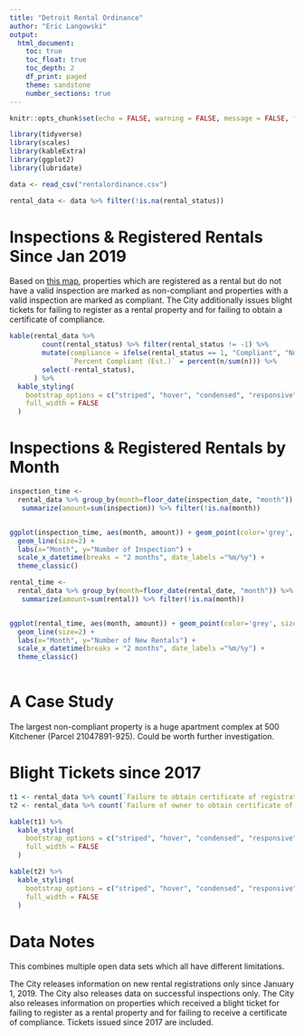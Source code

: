 ```yaml
---
title: "Detroit Rental Ordinance"
author: "Eric Langowski"
output:
  html_document:
    toc: true
    toc_float: true
    toc_depth: 2
    df_print: paged
    theme: sandstone
    number_sections: true
---
```


```r
knitr::opts_chunk$set(echo = FALSE, warning = FALSE, message = FALSE, fig.width = 7, fig.height = 5)

library(tidyverse)
library(scales)
library(kableExtra)
library(ggplot2)
library(lubridate)

data <- read_csv("rentalordinance.csv")

rental_data <- data %>% filter(!is.na(rental_status))
```

# Inspections & Registered Rentals Since Jan 2019

Based on [this map](https://detroitmi.gov/webapp/rental-map), properties which are registered as a rental but do not have a valid inspection are marked as non-compliant and properties with a valid inspection are marked as compliant. The City additionally issues blight tickets for failing to register as a rental property and for failing to obtain a certificate of compliance.


```r
kable(rental_data %>% 
        count(rental_status) %>% filter(rental_status != -1) %>%
        mutate(compliance = ifelse(rental_status == 1, "Compliant", "Non-compliant"),
               `Percent Compliant (Est.)` = percent(n/sum(n))) %>%
        select(-rental_status),
      ) %>%
  kable_styling(
    bootstrap_options = c("striped", "hover", "condensed", "responsive"),
    full_width = FALSE
  )
```



# Inspections & Registered Rentals by Month

```r
inspection_time <- 
  rental_data %>% group_by(month=floor_date(inspection_date, "month")) %>%
   summarize(amount=sum(inspection)) %>% filter(!is.na(month))


ggplot(inspection_time, aes(month, amount)) + geom_point(color='grey', size=3) +
  geom_line(size=2) + 
  labs(x="Month", y="Number of Inspection") +
  scale_x_datetime(breaks = "2 months", date_labels ="%m/%y") +
  theme_classic() 

rental_time <- 
  rental_data %>% group_by(month=floor_date(rental_date, "month")) %>%
   summarize(amount=sum(rental)) %>% filter(!is.na(month))


ggplot(rental_time, aes(month, amount)) + geom_point(color='grey', size=3) +
  geom_line(size=2) + 
  labs(x="Month", y="Number of New Rentals") +
  scale_x_datetime(breaks = "2 months", date_labels ="%m/%y") +
  theme_classic() 
  
```

# A Case Study

The largest non-compliant property is a huge apartment complex at 500 Kitchener (Parcel 21047891-925). Could be worth further investigation.

# Blight Tickets since 2017

```r
t1 <- rental_data %>% count(`Failure to obtain certificate of registration for rental property`) %>% filter(`Failure to obtain certificate of registration for rental property` == 1)
t2 <- rental_data %>% count(`Failure of owner to obtain certificate of compliance`) %>% filter(`Failure of owner to obtain certificate of compliance` == 1)

kable(t1) %>%
  kable_styling(
    bootstrap_options = c("striped", "hover", "condensed", "responsive"),
    full_width = FALSE
  )

kable(t2) %>%
  kable_styling(
    bootstrap_options = c("striped", "hover", "condensed", "responsive"),
    full_width = FALSE
  )
```




# Data Notes

This combines multiple open data sets which all have different limitations.

The City releases information on new rental registrations only since January 1, 2019. The City also releases data on successful inspections only. The City also releases information on properties which received a blight ticket for failing to register as a rental property and for failing to receive a certificate of compliance. Tickets issued since 2017 are included.


